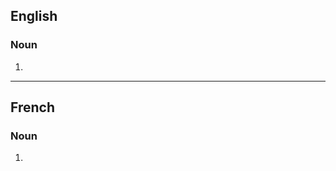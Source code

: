 ==English==

===Noun===
{{head|en|noun form}}

# {{plural of|en|anticyclone}}

----

==French==

===Noun===
{{head|fr|noun form|g=m}}

# {{plural of|fr|anticyclone}}